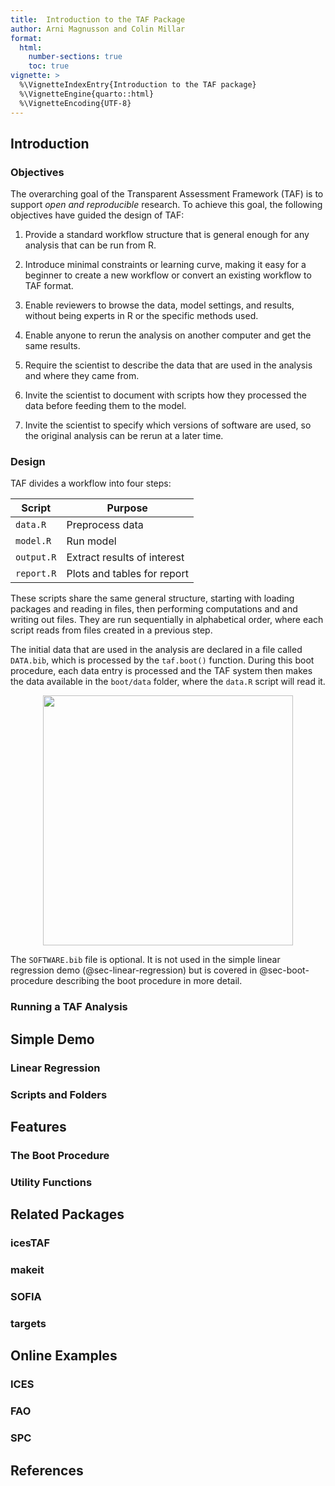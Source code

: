 ```yaml
---
title:  Introduction to the TAF Package
author: Arni Magnusson and Colin Millar
format:
  html:
    number-sections: true
    toc: true
vignette: >
  %\VignetteIndexEntry{Introduction to the TAF package}
  %\VignetteEngine{quarto::html}
  %\VignetteEncoding{UTF-8}
---
```


## Introduction

### Objectives

The overarching goal of the Transparent Assessment Framework (TAF) is to support
*open and reproducible* research. To achieve this goal, the following objectives
have guided the design of TAF:

1. Provide a standard workflow structure that is general enough for any analysis
   that can be run from R.

2. Introduce minimal constraints or learning curve, making it easy for a
   beginner to create a new workflow or convert an existing workflow to TAF
   format.

3. Enable reviewers to browse the data, model settings, and results, without
   being experts in R or the specific methods used.

4. Enable anyone to rerun the analysis on another computer and get the same
   results.

5. Require the scientist to describe the data that are used in the analysis and
   where they came from.

6. Invite the scientist to document with scripts how they processed the data
   before feeding them to the model.

7. Invite the scientist to specify which versions of software are used, so the
   original analysis can be rerun at a later time.

### Design

TAF divides a workflow into four steps:

Script     | Purpose
---------- | ---------------------------
`data.R`   | Preprocess data
`model.R`  | Run model
`output.R` | Extract results of interest
`report.R` | Plots and tables for report

These scripts share the same general structure, starting with loading packages
and reading in files, then performing computations and and writing out files.
They are run sequentially in alphabetical order, where each script reads from
files created in a previous step.

The initial data that are used in the analysis are declared in a file called
`DATA.bib`, which is processed by the `taf.boot()` function. During this boot
procedure, each data entry is processed and the TAF system then makes the data
available in the `boot/data` folder, where the `data.R` script will read it.

<div style="text-align:center"><img src="figs/diagram.png" width="400"></div>

The `SOFTWARE.bib` file is optional. It is not used in the simple linear
regression demo (@sec-linear-regression) but is covered in @sec-boot-procedure
describing the boot procedure in more detail.

### Running a TAF Analysis

## Simple Demo

### Linear Regression {#sec-linear-regression}

### Scripts and Folders

## Features

### The Boot Procedure {#sec-boot-procedure}

### Utility Functions

## Related Packages

### icesTAF

### makeit

### SOFIA

### targets

## Online Examples

### ICES

### FAO

### SPC

## References
